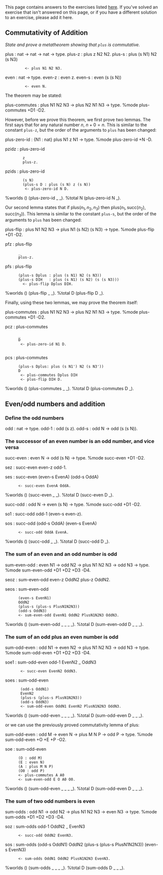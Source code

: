 This page contains answers to the exercises listed [[Proving metatheorems:Summary: the natural numbers|here]].  If you've solved an exercise that isn't answered on this page, or if you have a different solution to an exercise, please add it here.

== Commutativity of Addition ==

''State and prove a metatheorem showing that <tt>plus</tt> is commutative.''

<twelf import="pluscommute" hidden="true">
nat : type.
z   : nat.
s   : nat -> nat.

plus   : nat -> nat -> nat -> type.
plus-z : plus z N2 N2.
plus-s : plus (s N1) N2 (s N3)
          <- plus N1 N2 N3.

even : nat -> type.
even-z : even z.
even-s : even (s (s N)) 
          <- even N.
</twelf>
The theorem may be stated:

<twelf discard="true">
plus-commutes : plus N1 N2 N3 -> plus N2 N1 N3 -> type.
%mode plus-commutes +D1 -D2.
</twelf>

However, before we prove this theorem, we first prove two lemmas.  The first says that for any natural number <math>n</math>, <math>n+0=n</math>.  This is similar to the constant <tt>plus-z</tt>, but the order of the arguments to <tt>plus</tt> has been changed:

<twelf import="pluscommute">
plus-zero-id :  {N1 : nat} plus N1 z N1 -> type.
%mode plus-zero-id +N -D.

pzidz : plus-zero-id
         z
         plus-z.

pzids : plus-zero-id
         (s N)
         (plus-s D : plus (s N) z (s N))
          <- plus-zero-id N D.

%worlds () (plus-zero-id _ _).
%total N (plus-zero-id N _).
</twelf>

Our second lemma states that if <math>\mathsf{plus}(n_1,n_2,n_3)</math> then <math>\mathsf{plus}(n_1, \mathsf{succ}(n_2), \mathsf{succ}(n_3))</math>.  This lemma is similar to the constant <tt>plus-s</tt>, but the order of the arguments to <tt>plus</tt> has been changed:

<twelf import="pluscommute">
plus-flip : plus N1 N2 N3 -> plus N1 (s N2) (s N3) -> type.
%mode plus-flip +D1 -D2.

pfz : plus-flip 
       _
       plus-z.

pfs : plus-flip
       (plus-s Dplus : plus (s N1) N2 (s N3))
       (plus-s DIH   : plus (s N1) (s N2) (s (s N3)))
         <- plus-flip Dplus DIH.

%worlds () (plus-flip _ _).
%total D (plus-flip D _).
</twelf>

Finally, using these two lemmas, we may prove the theorem itself:

<twelf import="pluscommute">
plus-commutes : plus N1 N2 N3 -> plus N2 N1 N3 -> type.
%mode plus-commutes +D1 -D2.

pcz : plus-commutes
       _
       D
        <- plus-zero-id N1 D.
       
pcs : plus-commutes       
       (plus-s Dplus: plus (s N1') N2 (s N3'))
       D
        <- plus-commutes Dplus DIH
        <- plus-flip DIH D.

%worlds () (plus-commutes _ _).
%total D (plus-commutes D _).
</twelf>

== Even/odd numbers and addition ==

=== Define the odd numbers ===

<twelf import="pluscommute">
odd   : nat -> type.
odd-1 : odd (s z).
odd-s : odd N -> odd (s (s N)).
</twelf>

=== The successor of an even number is an odd number, and vice versa ===

<twelf import="pluscommute">
succ-even : even N -> odd (s N) -> type.
%mode succ-even +D1 -D2.

sez : succ-even even-z odd-1.

ses : succ-even (even-s EvenA) (odd-s OddA)
       <- succ-even EvenA OddA.

%worlds () (succ-even _ _).
%total D (succ-even D _).

succ-odd : odd N -> even (s N) -> type.
%mode succ-odd +D1 -D2.

so1 : succ-odd odd-1 (even-s even-z).

sos : succ-odd (odd-s OddA) (even-s EvenA)
       <- succ-odd OddA EvenA.

%worlds () (succ-odd _ _).
%total D (succ-odd D _).
</twelf>

=== The sum of an even and an odd number is odd ===

<twelf import="pluscommute">
sum-even-odd : even N1 -> odd N2 -> plus N1 N2 N3 -> odd N3 -> type.
%mode sum-even-odd +D1 +D2 +D3 -D4.

seoz : sum-even-odd even-z OddN2 plus-z OddN2.

seos : sum-even-odd
       (even-s EvenN1)
       OddN2
       (plus-s (plus-s PlusN1N2N3))
       (odd-s OddN3)
       <- sum-even-odd EvenN1 OddN2 PlusN1N2N3 OddN3.

%worlds () (sum-even-odd _ _ _ _).
%total D (sum-even-odd D _ _ _).
</twelf>

=== The sum of an odd plus an even number is odd ===

<twelf import="pluscommute">
sum-odd-even : odd N1 -> even N2 -> plus N1 N2 N3 -> odd N3 -> type.
%mode sum-odd-even +D1 +D2 +D3 -D4.

soe1 : sum-odd-even odd-1 EvenN2 _ OddN3
        <- succ-even EvenN2 OddN3.

soes : sum-odd-even
        (odd-s OddN1)
        EvenN2
        (plus-s (plus-s PlusN1N2N3))
        (odd-s OddN3)
        <- sum-odd-even OddN1 EvenN2 PlusN1N2N3 OddN3.

%worlds () (sum-odd-even _ _ _ _).
%total D (sum-odd-even D _ _ _).
</twelf>

or we can use the previously proved commutativity lemma of plus:

<twelf import="pluscommute">
sum-odd-even : odd M -> even N -> plus M N P -> odd P -> type.
%mode sum-odd-even +O +E +P -O2.

soe : sum-odd-even
       (O : odd M)
       (E : even N)
       (A : plus M N P)
       (O0 : odd P)
       <- plus-commutes A A0
       <- sum-even-odd E O A0 O0.

%worlds () (sum-odd-even _ _ _ _).
%total D (sum-odd-even D _ _ _).
</twelf>

=== The sum of two odd numbers is even ===

<twelf import="pluscommute" check="true">
sum-odds : odd N1 -> odd N2 -> plus N1 N2 N3 -> even N3 -> type.
%mode sum-odds +D1 +D2 +D3 -D4.

soz : sum-odds odd-1 OddN2 _ EvenN3
       <- succ-odd OddN2 EvenN3.

sos : sum-odds (odd-s OddN1) OddN2 (plus-s (plus-s PlusN1N2N3)) (even-s
EvenN3)
       <- sum-odds OddN1 OddN2 PlusN1N2N3 EvenN3.

%worlds () (sum-odds _ _ _ _).
%total D (sum-odds D _ _ _).
</twelf>